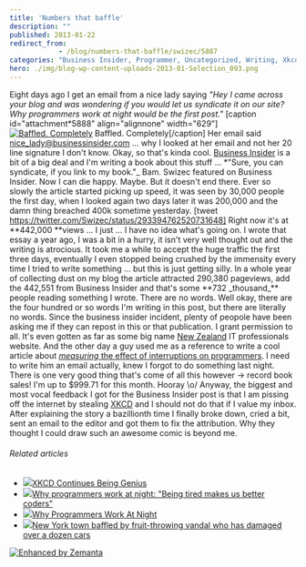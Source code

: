 ```yaml
---
title: 'Numbers that baffle'
description: ""
published: 2013-01-22
redirect_from: 
            - /blog/numbers-that-baffle/swizec/5887
categories: "Business Insider, Programmer, Uncategorized, Writing, Xkcd"
hero: ./img/blog-wp-content-uploads-2013-01-Selection_093.png
---
```

Eight days ago I get an email from a nice lady saying _&quot;Hey I came across your blog and was wondering if you would let us syndicate it on our site? Why programmers work at night would be the first post.&quot;_ \[caption id=&quot;attachment*5888&quot; align=&quot;alignnone&quot; width=&quot;629&quot;][![Baffled. Completely](./img/blog-wp-content-uploads-2013-01-Selection_093.png "Baffled. Completely")](http://www.businessinsider.com/why-programmers-work-at-night-2013-1) Baffled. Completely\[/caption] Her email said nice_lady@businessinsider.com ... why I looked at her email and not her 20 line signature I don&#x27;t know. Okay, so that&#x27;s kinda cool. [Business Insider](http://www.businessinsider.com "Business Insider") is a bit of a big deal and I&#x27;m writing a book about this stuff ... *&quot;Sure, you can syndicate, if you link to my book.&quot;_ Bam. Swizec featured on Business Insider. Now I can die happy. Maybe. But it doesn&#x27;t end there. Ever so slowly the article started picking up speed, it was seen by 30,000 people the first day, when I looked again two days later it was 200,000 and the damn thing breached 400k sometime yesterday. \[tweet https://twitter.com/Swizec/status/293394762520731648] Right now it&#x27;s at **442,000 **views ... I just ... I have no idea what&#x27;s going on. I wrote that essay a year ago, I was a bit in a hurry, it isn&#x27;t very well thought out and the writing is atrocious. It took me a while to accept the huge traffic the first three days, eventually I even stopped being crushed by the immensity every time I tried to write something ... but this is just getting silly. In a whole year of collecting dust on my blog the article attracted 290,380 pageviews, add the 442,551 from Business Insider and that&#x27;s some \*\*732 \_thousand_\*\* people reading something I wrote. There are no words. Well okay, there are the four hundred or so words I&#x27;m writing in this post, but there are literally no words. Since the business insider incident, plenty of peopole have been asking me if they can repost in this or that publication. I grant permission to all. It&#x27;s even gotten as far as some big name [New Zealand](<http://maps.google.com/maps?ll=-41.2833333333,174.45&spn=10.0,10.0&q=-41.2833333333,174.45 (New%20Zealand)&t=h> "New Zealand") IT professionals website. And the other day a guy used me as a reference to write a cool article about _[measuring](http://blog.ninlabs.com/2013/01/programmer-interrupted/)_[ the effect of interruptions on programmers](http://blog.ninlabs.com/2013/01/programmer-interrupted/). I need to write him an email actually, knew I forgot to do something last night. There is one very good thing that&#x27;s come of all this however -&gt; record book sales! I&#x27;m up to \$999.71 for this month. Hooray \\o/ Anyway, the biggest and most vocal feedback I got for the Business Insider post is that I am pissing off the internet by stealing [XKCD](http://xkcd.com/ "Xkcd") and I should not do that if I value my inbox. After explaining the story a bazillionth time I finally broke down, cried a bit, sent an email to the editor and got them to fix the attribution. Why they thought I could draw such an awesome comic is beyond me.

###### Related articles

- [![](http://i.zemanta.com/139865237_80_80.jpg)](http://coltmonday.wordpress.com/2013/01/22/xkcd-contintues-being-genius/)[XKCD Continues Being Genius](http://coltmonday.wordpress.com/2013/01/22/xkcd-contintues-being-genius/)
- [![](http://i.zemanta.com/138526853_80_80.jpg)](http://www.whiteboardmag.com/why-programmers-work-at-night-being-tired-makes-us-better-coders/)[Why programmers work at night: &quot;Being tired makes us better coders&quot;](http://www.whiteboardmag.com/why-programmers-work-at-night-being-tired-makes-us-better-coders/)
- [![](http://i.zemanta.com/138571904_80_80.jpg)](http://danlargo.com/2013/01/16/why-programmers-work-at-night/)[Why Programmers Work At Night](http://danlargo.com/2013/01/16/why-programmers-work-at-night/)
- [![](http://i.zemanta.com/139574853_80_80.jpg)](http://www.foxnews.com/us/2013/01/21/new-york-town-baffled-by-fruit-throwing-vandal-who-has-damaged-over-dozen-cars/)[New York town baffled by fruit-throwing vandal who has damaged over a dozen cars](http://www.foxnews.com/us/2013/01/21/new-york-town-baffled-by-fruit-throwing-vandal-who-has-damaged-over-dozen-cars/)

[![Enhanced by Zemanta](http://img.zemanta.com/zemified_e.png?x-id=1e5ed322-316b-4673-8a37-701bb8833faa)](http://www.zemanta.com/?px "Enhanced by Zemanta")
